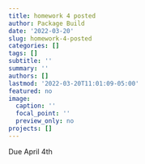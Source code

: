 ```yaml
---
title: homework 4 posted
author: Package Build
date: '2022-03-20'
slug: homework-4-posted
categories: []
tags: []
subtitle: ''
summary: ''
authors: []
lastmod: '2022-03-20T11:01:09-05:00'
featured: no
image:
  caption: ''
  focal_point: ''
  preview_only: no
projects: []
---
```


Due April 4th
